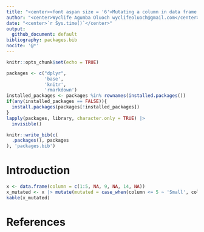 ```yaml
---
title: "<center><font aspan size = '6'>Mutating a column in data frame with some NA values</font></center>"
author: "<center>Wyclife Agumba Oluoch wyclifeoluoch@gmail.com</center>"
date: "<center>`r Sys.time()`</center>"
output: 
  github_document: default
bibliography: packages.bib
nocite: '@*'
---
```


```r
knitr::opts_chunk$set(echo = TRUE)
```

```r
packages <- c("dplyr",
              'base',
              'knitr',
              'rmarkdown')
installed_packages <- packages %in% rownames(installed.packages())
if(any(installed_packages == FALSE)){
  install.packages(packages[!installed_packages])
}
lapply(packages, library, character.only = TRUE) |> 
  invisible()
```

```r
knitr::write_bib(c(
  .packages(), packages
), 'packages.bib')
```

# Introduction

```r
x <- data.frame(column = c(1:5, NA, 9, NA, 14, NA))
x_mutated <- x |> mutate(mutated = case_when(column <= 5 ~ 'Small', column > 5 ~ 'Big', column |> is.na() ~ 'This is NA'))
kable(x_mutated)
```

# References

